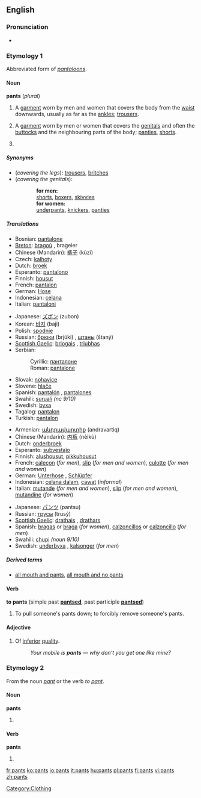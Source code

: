 {{wikipediapar|pants}}
==English==

===Pronunciation===
*{{audio|en-us-pants.ogg|Audio (US)}}

===Etymology 1===
Abbreviated form of ''[[pantaloons]]''.

====Noun====
'''pants''' (''plural'')

# {{pluralia tantum}} A [[garment]] worn by men and women that covers the body from the [[waist]] downwards, usually as far as the [[ankle]]s; [[trousers]].
# {{context|UK|colloquial, not all areas|pluralia tantum}} A [[garment]] worn by men or women that covers the [[genitals]] and often the [[buttocks]] and the neighbouring parts of the body; [[panties]], [[shorts]].
# {{context|fashion industry}} {{rfv-sense}} {{plural of|[[pant]]}}

=====Synonyms=====
*(''covering the legs''): [[trousers]], [[britches]]
*(''covering the genitals''):
::'''for men:'''
::[[shorts]], [[boxers]], [[skivvies]]
::'''for women:'''
::[[underpants]], [[knickers]], [[panties]]

=====Translations=====
{{trans-top|garment covering the legs}}
*Bosnian: [[pantalone#Bosnian|pantalone]] {{fpl}}
*[[Breton]]: [[bragoù]] {{m}}, brageier {{p}}
*Chinese (Mandarin): [[裤子]] (kùzi)
*Czech: [[kalhoty]] {{fpl}}
*Dutch: [[broek]]
*Esperanto: [[pantalono]] {{s}}
*Finnish: [[housut]] {{p}}
*French: [[pantalon]] {{m}} {{s}}
*German: [[Hose#German|Hose]] {{f}} {{s}}
*Indonesian: [[celana]]
*Italian: [[pantaloni]] {{mpl}}
{{trans-mid}}
*Japanese: [[ズボン]] (zubon)
*Korean: [[바지]] (baji)
*Polish: [[spodnie]] {{p}}
*Russian: [[брюки]] (brjúki) {{fpl}}, [[штаны]] (štaný) {{mpl}}
*[[Scottish Gaelic]]: [[briogais]] {{f}}, [[triubhas]] {{m}}
*Serbian:
*:Cyrillic: [[панталоне#Serbian|панталоне]] {{fpl}}
*:Roman: [[pantalone#Serbian|pantalone]] {{fpl}}
*Slovak: [[nohavice#Slovak|nohavice]] {{fpl}}
*Slovene: [[hlače]] {{fpl}}
*Spanish: [[pantalón]] {{m}} {{s}}, [[pantalones]] {{mpl}}
*Swahili: [[suruali]] ''(nc 9/10)''
*Swedish: [[byxa]] {{c}} {{s}}
*Tagalog: [[pantalon]]
*Turkish: [[pantalon]] {{s}}
{{trans-bottom}}

{{trans-top|garment covering the genitals}}
*Armenian: [[անդրավարտիք]] (andravartiq)
*Chinese (Mandarin): [[内裤]] (nèikù)
*Dutch: [[onderbroek]]
*Esperanto: [[subvestaĵo]]
*Finnish: [[alushousut]], [[pikkuhousut]]
*French: [[caleçon]] {{m}} (''for men''), [[slip#French|slip]] {{m}} (''for men and women''), [[culotte]] {{f}} (''for men and women'')
*German: [[Unterhose]] {{f}}, [[Schlüpfer]] {{m}}
*Indonesian: [[celana dalam]], [[cawat]] (''informal'')
*Italian: [[mutande]] {{fpl}} (''for men and women''), [[slip#Italian|slip]] {{m}} (''for men and women''), [[mutandine]] {{fpl}} (''for women'')
{{trans-mid}}
*Japanese: [[パンツ]] (pantsu)
*Russian: [[трусы]] (trusý) {{mpl}}
*[[Scottish Gaelic]]: [[drathais]] {{f}}, [[drathars]] {{f}}
*Spanish: [[bragas]] {{fpl}} or [[braga]] {{f}} {{s}} (''for women''), [[calzoncillos]] {{mpl}} or [[calzoncillo]] {{m}} {{s}} (''for men'')
*Swahili: [[chupi]] ''(noun 9/10)''
*Swedish: [[underbyxa]] {{c}}, [[kalsonger]] (''for men'')
{{trans-bottom}}

=====Derived terms=====
*[[all mouth and pants]], [[all mouth and no pants]]

====Verb====
'''to pants''' (simple past '''[[pantsed]]''', past participle '''[[pantsed]]''')

# {{rfv-sense}} To pull someone's pants down; to forcibly remove someone's pants.

====Adjective====
{{en-adj}}

# {{context|UK|slang}} Of [[inferior]] [[quality]].
#:''Your mobile is '''pants''' &mdash; why don't you get one like mine?''

===Etymology 2===
From the noun ''[[pant]]'' or the verb ''to [[pant]]''.

====Noun====
'''pants'''

# {{plural of|[[pant]]}}

====Verb====
'''pants'''

# {{third-person singular of|[[pant]]}}

[[Category:Clothing]]

[[fr:pants]]
[[ko:pants]]
[[io:pants]]
[[it:pants]]
[[hu:pants]]
[[pl:pants]]
[[fi:pants]]
[[vi:pants]]
[[zh:pants]]
